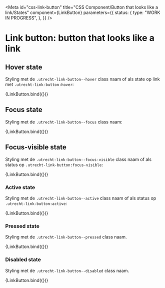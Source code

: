 <!-- @license CC0-1.0 -->


<Meta
  id="css-link-button"
  title="CSS Component/Button that looks like a link/States"
  component={LinkButton}
  parameters={{
    status: {
      type: "WORK IN PROGRESS",
    },
  }}
/>

# Link button: button that looks like a link

## Hover state

Styling met de `.utrecht-link-button--hover` class naam of als state op link met `.utrecht-link-button:hover`:

<Canvas>
  <Story
    name="Hover"
    args={{
      ...exampleArgs,
      hover: true,
    }}
  >
    {LinkButton.bind({})}
  </Story>
</Canvas>

## Focus state

Styling met de `.utrecht-link-button--focus` class naam:

<Canvas>
  <Story
    name="Focus"
    args={{
      ...exampleArgs,
      focus: true,
    }}
  >
    {LinkButton.bind({})}
  </Story>
</Canvas>

## Focus-visible state

Styling met de `.utrecht-link-button--focus-visible` class naam of als status op `.utrecht-link-button:focus-visible`:

<Canvas>
  <Story
    name="Focus-visible"
    args={{
      ...exampleArgs,
      focus: true,
      focusVisible: true,
    }}
  >
    {LinkButton.bind({})}
  </Story>
</Canvas>

### Active state

Styling met de `.utrecht-link-button--active` class naam of als status op `.utrecht-link-button:active`:

<Canvas>
  <Story
    name="Active"
    args={{
      ...exampleArgs,
      active: true,
    }}
  >
    {LinkButton.bind({})}
  </Story>
</Canvas>

### Pressed state

Styling met de `.utrecht-link-button--pressed` class naam.

<Canvas>
  <Story
    name="Pressed"
    args={{
      ...exampleArgs,
      pressed: true,
    }}
  >
    {LinkButton.bind({})}
  </Story>
</Canvas>

### Disabled state

Styling met de `.utrecht-link-button--disabled` class naam.

<Canvas>
  <Story
    name="Disabled"
    args={{
      ...exampleArgs,
      disabled: true,
    }}
  >
    {LinkButton.bind({})}
  </Story>
</Canvas>
